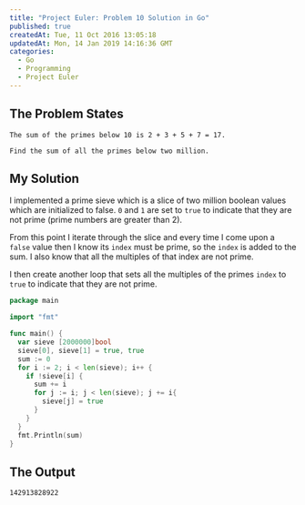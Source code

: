 ```yaml
---
title: "Project Euler: Problem 10 Solution in Go"
published: true
createdAt: Tue, 11 Oct 2016 13:05:18
updatedAt: Mon, 14 Jan 2019 14:16:36 GMT
categories:
  - Go
  - Programming
  - Project Euler
---
```


## The Problem States

```
The sum of the primes below 10 is 2 + 3 + 5 + 7 = 17.

Find the sum of all the primes below two million.
```

## My Solution

I implemented a prime sieve which is a slice of two million boolean values which are initialized to false. `0` and
`1` are set to `true` to indicate that they are not prime (prime numbers are greater than 2).

From this point I iterate through the slice and every time I come upon a `false` value then I know its `index` must
be prime, so the `index` is added to the sum. I also know that all the multiples of that index are not prime.

I then create another loop that sets all the multiples of the primes `index` to `true` to indicate that they are not
prime.

```go
package main

import "fmt"

func main() {
  var sieve [2000000]bool
  sieve[0], sieve[1] = true, true
  sum := 0
  for i := 2; i < len(sieve); i++ {
    if !sieve[i] {
      sum += i
      for j := i; j < len(sieve); j += i{
        sieve[j] = true
      }
    }
  }
  fmt.Println(sum)
}
```

## The Output

```bash
142913828922
```
